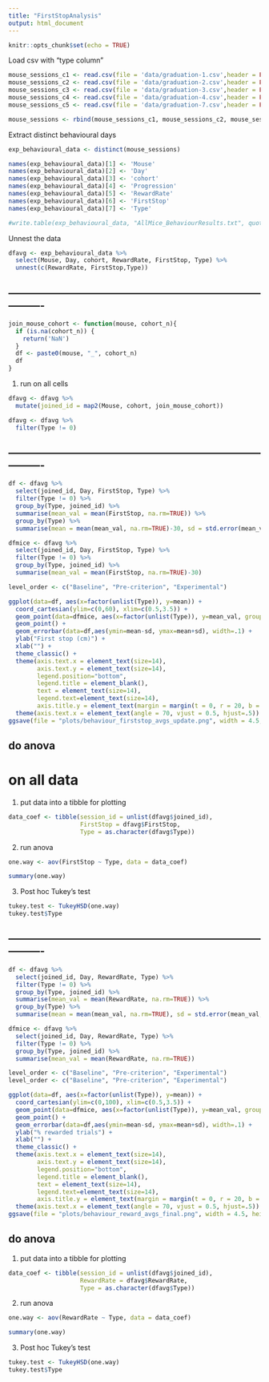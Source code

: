 ```yaml
---
title: "FirstStopAnalysis"
output: html_document
---
```


```r
knitr::opts_chunk$set(echo = TRUE)
```



Load csv with "type column"
```r
mouse_sessions_c1 <- read.csv(file = 'data/graduation-1.csv',header = FALSE, sep = ",")
mouse_sessions_c2 <- read.csv(file = 'data/graduation-2.csv',header = FALSE, sep = ",")
mouse_sessions_c3 <- read.csv(file = 'data/graduation-3.csv',header = FALSE, sep = ",")
mouse_sessions_c4 <- read.csv(file = 'data/graduation-4.csv',header = FALSE, sep = ",")
mouse_sessions_c5 <- read.csv(file = 'data/graduation-7.csv',header = FALSE, sep = ",")

mouse_sessions <- rbind(mouse_sessions_c1, mouse_sessions_c2, mouse_sessions_c3, mouse_sessions_c4,mouse_sessions_c5)
```


Extract distinct behavioural days
```r
exp_behavioural_data <- distinct(mouse_sessions)
```

```r
names(exp_behavioural_data)[1] <- 'Mouse'
names(exp_behavioural_data)[2] <- 'Day'
names(exp_behavioural_data)[3] <- 'cohort'
names(exp_behavioural_data)[4] <- 'Progression'
names(exp_behavioural_data)[5] <- 'RewardRate'
names(exp_behavioural_data)[6] <- 'FirstStop'
names(exp_behavioural_data)[7] <- 'Type'

```

```r
#write.table(exp_behavioural_data, "AllMice_BehaviourResults.txt", quote=FALSE, sep="\t")

```


Unnest the data 
```r
dfavg <- exp_behavioural_data %>%
  select(Mouse, Day, cohort, RewardRate, FirstStop, Type) %>%
  unnest(c(RewardRate, FirstStop,Type))
```


## ---------------------------------------------------------------------------------- ##


```r
join_mouse_cohort <- function(mouse, cohort_n){
  if (is.na(cohort_n)) {
    return('NaN')
  }  
  df <- paste0(mouse, "_", cohort_n)
  df
}

```

1. run on all cells
```r
dfavg <- dfavg %>%
  mutate(joined_id = map2(Mouse, cohort, join_mouse_cohort))

```

```r
dfavg <- dfavg %>%
  filter(Type != 0)

```

## ---------------------------------------------------------------------------------- ##



```r
df <- dfavg %>%
  select(joined_id, Day, FirstStop, Type) %>%
  filter(Type != 0) %>%
  group_by(Type, joined_id) %>%
  summarise(mean_val = mean(FirstStop, na.rm=TRUE)) %>%
  group_by(Type) %>%
  summarise(mean = mean(mean_val, na.rm=TRUE)-30, sd = std.error(mean_val, na.rm=TRUE))

```


```r
dfmice <- dfavg %>%
  select(joined_id, Day, FirstStop, Type) %>%
  filter(Type != 0) %>%
  group_by(Type, joined_id) %>%
  summarise(mean_val = mean(FirstStop, na.rm=TRUE)-30)

```

```r
level_order <- c("Baseline", "Pre-criterion", "Experimental")

ggplot(data=df, aes(x=factor(unlist(Type)), y=mean)) +
  coord_cartesian(ylim=c(0,60), xlim=c(0.5,3.5)) +
  geom_point(data=dfmice, aes(x=factor(unlist(Type)), y=mean_val, group=factor(unlist(joined_id))),color="blue", alpha=0.3) +
  geom_point() +
  geom_errorbar(data=df,aes(ymin=mean-sd, ymax=mean+sd), width=.1) +
  ylab("First stop (cm)") +
  xlab("") +
  theme_classic() +
  theme(axis.text.x = element_text(size=14),
        axis.text.y = element_text(size=14),
        legend.position="bottom", 
        legend.title = element_blank(),
        text = element_text(size=14), 
        legend.text=element_text(size=14), 
        axis.title.y = element_text(margin = margin(t = 0, r = 20, b = 0, l = 0))) +
  theme(axis.text.x = element_text(angle = 70, vjust = 0.5, hjust=.5))
ggsave(file = "plots/behaviour_firststop_avgs_update.png", width = 4.5, height = 2.5)

```




## do anova

# on all data

1. put data into a tibble for plotting
```r
data_coef <- tibble(session_id = unlist(dfavg$joined_id), 
                    FirstStop = dfavg$FirstStop, 
                    Type = as.character(dfavg$Type))
```

2. run anova
```r
one.way <- aov(FirstStop ~ Type, data = data_coef)

summary(one.way)
```

3. Post hoc Tukey's test
```r
tukey.test <- TukeyHSD(one.way)
tukey.test$Type
```



## ---------------------------------------------------------------------------------- ##


```r
df <- dfavg %>%
  select(joined_id, Day, RewardRate, Type) %>%
  filter(Type != 0) %>%
  group_by(Type, joined_id) %>%
  summarise(mean_val = mean(RewardRate, na.rm=TRUE)) %>%
  group_by(Type) %>%
  summarise(mean = mean(mean_val, na.rm=TRUE), sd = std.error(mean_val, na.rm=TRUE))

```



```r
dfmice <- dfavg %>%
  select(joined_id, Day, RewardRate, Type) %>%
  filter(Type != 0) %>%
  group_by(Type, joined_id) %>%
  summarise(mean_val = mean(RewardRate, na.rm=TRUE))

```

```r
level_order <- c("Baseline", "Pre-criterion", "Experimental")
level_order <- c("Baseline", "Pre-criterion", "Experimental")

ggplot(data=df, aes(x=factor(unlist(Type)), y=mean)) +
  coord_cartesian(ylim=c(0,100), xlim=c(0.5,3.5)) +
  geom_point(data=dfmice, aes(x=factor(unlist(Type)), y=mean_val, group=factor(unlist(joined_id))),color="blue", alpha=0.3) +
  geom_point() +
  geom_errorbar(data=df,aes(ymin=mean-sd, ymax=mean+sd), width=.1) +
  ylab("% rewarded trials") +
  xlab("") +
  theme_classic() +
  theme(axis.text.x = element_text(size=14),
        axis.text.y = element_text(size=14),
        legend.position="bottom", 
        legend.title = element_blank(),
        text = element_text(size=14), 
        legend.text=element_text(size=14), 
        axis.title.y = element_text(margin = margin(t = 0, r = 20, b = 0, l = 0))) +
  theme(axis.text.x = element_text(angle = 70, vjust = 0.5, hjust=.5))
ggsave(file = "plots/behaviour_reward_avgs_final.png", width = 4.5, height = 2.5)

```


## do anova

1. put data into a tibble for plotting
```r
data_coef <- tibble(session_id = unlist(dfavg$joined_id), 
                    RewardRate = dfavg$RewardRate,
                    Type = as.character(dfavg$Type))
```

2. run anova
```r
one.way <- aov(RewardRate ~ Type, data = data_coef)

summary(one.way)
```

3. Post hoc Tukey's test
```r
tukey.test <- TukeyHSD(one.way)
tukey.test$Type
```

